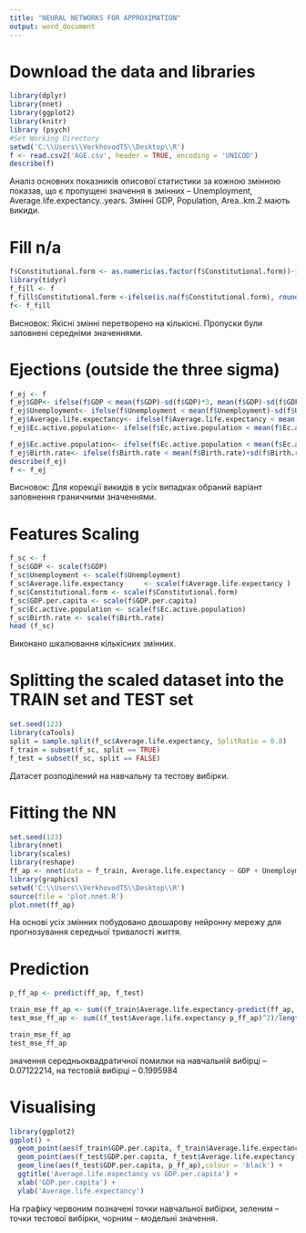 ---
title: "NEURAL NETWORKS FOR APPROXIMATION"
output: word_document
---

# Download the data and libraries
```{r}
library(dplyr)
library(nnet)
library(ggplot2)
library(knitr)
library (psych)
#Set Working Directory
setwd('C:\\Users\\VerkhovodTS\\Desktop\\R')
f <- read.csv2('AGE.csv', header = TRUE, encoding = 'UNICOD')
describe(f)
```
Аналіз основних показників описової статистики за кожною змінною показав, що є пропущені значення в змінних – Unemployment, 
Average.life.expectancy..years. Змінні GDP, Population, Area..km.2 мають викиди. 

# Fill n/a
```{r}
f$Constitutional.form <- as.numeric(as.factor(f$Constitutional.form))-1
library(tidyr)
f_fill <- f
f_fill$Constitutional.form <-ifelse(is.na(f$Constitutional.form), round(mean(f$Constitutional.form, na.rm = TRUE)),f$Constitutional.form)
f<- f_fill
```
Висновок:	Якісні змінні перетворено на кількісні. Пропуски були заповнені середніми значеннями.

# Ejections (outside the three sigma)
```{r}
f_ej <- f
f_ej$GDP<- ifelse(f$GDP < mean(f$GDP)-sd(f$GDP)*3, mean(f$GDP)-sd(f$GDP)*3, f$GDP)
f_ej$Unemployment<- ifelse(f$Unemployment < mean(f$Unemployment)-sd(f$Unemployment)*3, mean(f$Unemployment)-sd(f$Unemployment)*3, f$Unemployment)
f_ej$Average.life.expectancy<- ifelse(f$Average.life.expectancy < mean(f$Average.life.expectancy)-sd(f$Average.life.expectancy)*3, mean(f$Average.life.expectancy)+sd(f$Average.life.expectancy)*3, f$Average.life.expectancy)
f_ej$Ec.active.population<- ifelse(f$Ec.active.population < mean(f$Ec.active.population)-sd(f$Ec.active.population)*3, mean(f$Ec.active.population)-sd(f$Ec.active.population)*3, f$Ec.active.population)

f_ej$Ec.active.population<- ifelse(f$Ec.active.population < mean(f$Ec.active.population)+sd(f$Ec.active.population)*3, f$Ec.active.population, mean(f$Ec.active.population)+sd(f$Ec.active.population)*3)
f_ej$Birth.rate<- ifelse(f$Birth.rate < mean(f$Birth.rate)+sd(f$Birth.rate)*3, f$Birth.rate, mean(f$Birth.rate)+sd(f$Birth.rate)*3)
describe(f_ej)
f <- f_ej
```
Висновок: Для корекції викидів в усіх випадках обраний варіант заповнення граничними значеннями.

# Features Scaling
```{r}
f_sc <- f
f_sc$GDP <- scale(f$GDP)
f_sc$Unemployment <- scale(f$Unemployment)
f_sc$Average.life.expectancy	 <- scale(f$Average.life.expectancy	)
f_sc$Constitutional.form <- scale(f$Constitutional.form)
f_sc$GDP.per.capita <- scale(f$GDP.per.capita)
f_sc$Ec.active.population <- scale(f$Ec.active.population)
f_sc$Birth.rate <- scale(f$Birth.rate)
head (f_sc)
```
Виконано шкалювання кількісних змінних.


# Splitting the scaled dataset into the TRAIN set and TEST set
```{r}
set.seed(123)
library(caTools)
split = sample.split(f_sc$Average.life.expectancy, SplitRatio = 0.8)
f_train = subset(f_sc, split == TRUE)
f_test = subset(f_sc, split == FALSE)
```
Датасет розподілений на навчальну та тестову вибірки.

# Fitting the NN
```{r results='hide'}
set.seed(123)
library(nnet)
library(scales)
library(reshape)
ff_ap <- nnet(data = f_train, Average.life.expectancy ~ GDP + Unemployment + Constitutional.form + GDP.per.capita + Ec.active.population + Birth.rate, linout = TRUE ,size = 3, maxit = 10000)
library(graphics)
setwd('C:\\Users\\VerkhovodTS\\Desktop\\R')
source(file = 'plot.nnet.R')
plot.nnet(ff_ap)
```
На основі усіх змінних побудовано двошарову нейронну мережу для прогнозування середньої тривалості життя.

# Prediction
```{r}
p_ff_ap <- predict(ff_ap, f_test)

train_mse_ff_ap <- sum((f_train$Average.life.expectancy-predict(ff_ap, f_train))^2)/length(f_train$Average.life.expectancy)
test_mse_ff_ap <- sum((f_test$Average.life.expectancy-p_ff_ap)^2)/length(p_ff_ap)

train_mse_ff_ap
test_mse_ff_ap
```
значення середньоквадратичної помилки на навчальній вибірці – 0.07122214, на тестовій вибірці – 0.1995984

# Visualising
```{r}
library(ggplot2)
ggplot() +
  geom_point(aes(f_train$GDP.per.capita, f_train$Average.life.expectancy),colour = 'red') +
  geom_point(aes(f_test$GDP.per.capita, f_test$Average.life.expectancy),colour = 'dark green') +
  geom_line(aes(f_test$GDP.per.capita, p_ff_ap),colour = 'black') +
  ggtitle('Average.life.expectancy vs GDP.per.capita') +
  xlab('GDP.per.capita') +
  ylab('Average.life.expectancy')
```
На графіку червоним позначені точки навчальної вибірки, зеленим – точки тестової вибірки, чорним – модельні значення.
